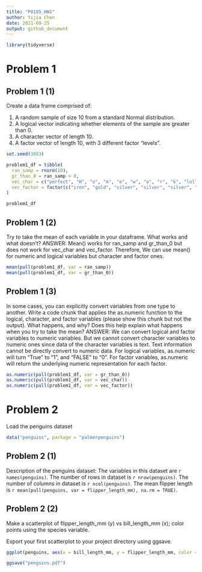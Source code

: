 ```yaml
---
title: "P8105_HW1"
author: Yijia Chen
date: 2021-09-25
output: github_document
---
```


```r
library(tidyverse)
```

# Problem 1
## Problem 1 (1)

Create a data frame comprised of:

1. A random sample of size 10 from a standard Normal distribution. 
2. A logical vector indicating whether elements of the sample are greater than 0. 
3. A character vector of length 10. 
4. A factor vector of length 10, with 3 different factor “levels”. 
 
```r

set.seed(3883)

problem1_df = tibble(
  ran_samp = rnorm(10),
  gr_than_0 = ran_samp > 0,
  vec_char = c("perfect", "H", "o", "m", "e", "w", "o", "r", "k", "lol"),
  vec_factor = factor(c("iron", "gold", "silver", "silver", "silver", "gold", "iron", "silver", "gold", "iron"))
)

problem1_df

```

## Problem 1 (2)
Try to take the mean of each variable in your dataframe. What works and what doesn’t?
ANSWER: Mean() works for ran_samp and gr_than_0 but does not work for vec_char and vec_factor. Therefore, We can use mean() for numeric and logical variables but character and factor ones.

```r

mean(pull(problem1_df, var = ran_samp))
mean(pull(problem1_df, var = gr_than_0))

```

## Problem 1 (3)
In some cases, you can explicitly convert variables from one type to another. Write a code chunk that applies the as.numeric function to the logical, character, and factor variables (please show this chunk but not the output). What happens, and why? Does this help explain what happens when you try to take the mean?
ANSWER: We can convert logical and factor variables to numeric variables. But we cannot convert character variables to numeric ones since data of the character variables is text. Text information cannot be directly convert to numeric data. For logical variables, as.numeric will turn "True" to "1", and "FALSE" to "0". For factor variables, as.numeric will return the underlying numeric representation for each factor. 

```r
as.numeric(pull(problem1_df, var = gr_than_0))
as.numeric(pull(problem1_df, var = vec_char))
as.numeric(pull(problem1_df, var = vec_factor))
```

# Problem 2
Load the penguins dataset

```r
data("penguins", package = "palmerpenguins")
```

## Problem 2 (1)
Description of the penguins dataset:
The variables in this dataset are `r names(penguins)`. 
The number of rows in dataset is `r nrow(penguins)`. 
The number of columns in dataset is `r ncol(penguins)`. 
The mean flipper length is `r mean(pull(penguins, var = flipper_length_mm), na.rm = TRUE)`. 

## Problem 2 (2)
Make a scatterplot of flipper_length_mm (y) vs bill_length_mm (x); color points using the species variable.

Export your first scatterplot to your project directory using ggsave.

```r

ggplot(penguins, aes(x = bill_length_mm, y = flipper_length_mm, color = species)) + geom_point()

ggsave("penguins.pdf")

```

